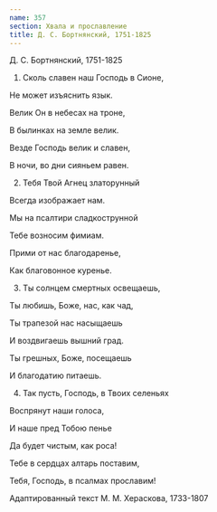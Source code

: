 ```yaml
---
name: 357
section: Хвала и прославление
title: Д. С. Бортнянский, 1751-1825
---
```

Д. С. Бортнянский, 1751-1825


1. Сколь славен наш Господь в Сионе,

Не может изъяснить язык.

Велик Он в небесах на троне,

В былинках на земле велик.

Везде Господь велик и славен,

В ночи, во дни сияньем равен.


2. Тебя Твой Агнец златорунный

Всегда изображает нам.

Мы на псалтири сладкострунной

Тебе возносим фимиам.

Прими от нас благодаренье,

Как благовонное куренье.


3. Ты солнцем смертных освещаешь,

Ты любишь, Боже, нас, как чад,

Ты трапезой нас насыщаешь

И воздвигаешь вышний град.

Ты грешных, Боже, посещаешь

И благодатию питаешь.


4. Так пусть, Господь, в Твоих селеньях

Воспрянут наши голоса,

И наше пред Тобою пенье

Да будет чистым, как роса!

Тебе в сердцах алтарь поставим,

Тебя, Господь, в псалмах прославим!


Адаптированный текст М. М. Хераскова, 1733-1807